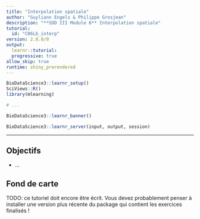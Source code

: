```yaml
---
title: "Interpolation spatiale"
author: "Guyliann Engels & Philippe Grosjean"
description: "**SDD III Module 6** Interpolation spatiale"
tutorial:
  id: "C06Lb_interp"
version: 2.0.0/0
output:
  learnr::tutorial:
  progressive: true
allow_skip: true
runtime: shiny_prerendered
---
```


```r
BioDataScience3::learnr_setup()
SciViews::R()
library(mlearning)

# ...
```

```r
BioDataScience3::learnr_banner()
```

```r
BioDataScience3::learnr_server(input, output, session)
```

------------------------------------------------------------------------

## Objectifs

-   ...

## Fond de carte

TODO: ce tutoriel doit encore être écrit. Vous devez probablement penser à installer une version plus récente du package qui contient les exercices finalisés !
